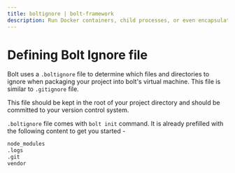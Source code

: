 ```yaml
---
title: boltignore | bolt-framework
description: Run Docker containers, child processes, or even encapsulate your entire project within a VM, all under one unified API.
---
```



<Meta title="References/boltignore" />

# Defining Bolt Ignore file

Bolt uses a `.boltignore` file to determine which files and directories to ignore when packaging your project into bolt's virtual machine. This file is similar to `.gitignore` file.

This file should be kept in the root of your project directory and should be committed to your version control system.

`.boltignore` file comes with `bolt init` command. It is already prefilled with the following content to get you started -

```bash
node_modules
.logs
.git
vendor
```
